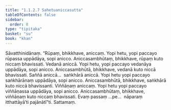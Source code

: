 ```yaml
---
title: "1.1.2.7 Sahetuaniccasutta"
tableOfContents: false
sidebar:
  order: 8
type: "tipitaka"
basket: "su"
book: "khan"
---
```



<DynamicBreadcrumb />

<Division number="18" book="khan" bookNo="13" page="20">

<Paragraph number="110" book="khan">
Sāvatthinidānaṃ. “Rūpaṃ, bhikkhave, aniccaṃ. Yopi hetu, yopi paccayo rūpassa uppādāya, sopi anicco. Aniccasambhūtaṃ, bhikkhave, rūpaṃ kuto niccaṃ bhavissati. Vedanā aniccā. Yopi hetu, yopi paccayo vedanāya uppādāya, sopi anicco. Aniccasambhūtā, bhikkhave, vedanā kuto niccā bhavissati. Saññā aniccā…  saṅkhārā aniccā. Yopi hetu yopi paccayo saṅkhārānaṃ uppādāya, sopi anicco. Aniccasambhūtā, bhikkhave, saṅkhārā kuto niccā bhavissanti. Viññāṇaṃ aniccaṃ. Yopi hetu yopi paccayo viññāṇassa uppādāya, sopi anicco. Aniccasambhūtaṃ, bhikkhave, viññāṇaṃ kuto niccaṃ bhavissati. Evaṃ passaṃ …pe…  nāparaṃ itthattāyā’ti pajānātī”ti.

</Paragraph>
</Division>

<Paragraph number="111" type="center" book="khan">
Sattamaṃ.
</Paragraph>